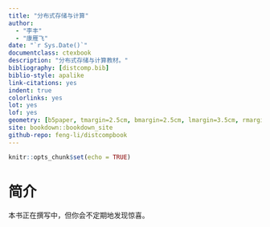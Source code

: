 ```yaml
---
title: "分布式存储与计算"
author:
  - "李丰"
  - "康雁飞"
date: "`r Sys.Date()`"
documentclass: ctexbook
description: "分布式存储与计算教材。"
bibliography: [distcomp.bib]
biblio-style: apalike
link-citations: yes
indent: true
colorlinks: yes
lot: yes
lof: yes
geometry: [b5paper, tmargin=2.5cm, bmargin=2.5cm, lmargin=3.5cm, rmargin=2.5cm]
site: bookdown::bookdown_site
github-repo: feng-li/distcompbook
---
```


```r
knitr::opts_chunk$set(echo = TRUE)
```

# 简介 {-}


本书正在撰写中，但你会不定期地发现惊喜。
